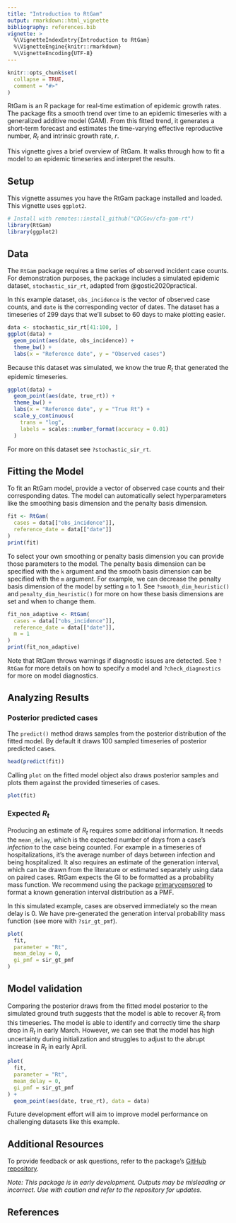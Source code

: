 ```yaml
---
title: "Introduction to RtGam"
output: rmarkdown::html_vignette
bibliography: references.bib
vignette: >
  %\VignetteIndexEntry{Introduction to RtGam}
  %\VignetteEngine{knitr::rmarkdown}
  %\VignetteEncoding{UTF-8}
---
```


```r
knitr::opts_chunk$set(
  collapse = TRUE,
  comment = "#>"
)
```

RtGam is an R package for real-time estimation of epidemic growth rates.
The package fits a smooth trend over time to an epidemic timeseries with a generalized additive model (GAM).
From this fitted trend, it generates a short-term forecast and estimates the time-varying effective reproductive number, $R_t$ and intrinsic growth rate, $r$.

This vignette gives a brief overview of RtGam.
It walks through how to fit a model to an epidemic timeseries and interpret the results.

## Setup

This vignette assumes you have the RtGam package installed and loaded.
This vignette uses `ggplot2`.

```r
# Install with remotes::install_github("CDCGov/cfa-gam-rt")
library(RtGam)
library(ggplot2)
```

## Data

The `RtGam` package requires a time series of observed incident case counts.
For demonstration purposes, the package includes a simulated epidemic dataset, `stochastic_sir_rt`, adapted from @gostic2020practical.

In this example dataset, `obs_incidence` is the vector of observed case counts, and `date` is the corresponding vector of dates.
The dataset has a timeseries of 299 days that we'll subset to 60 days to make plotting easier.


```r
data <- stochastic_sir_rt[41:100, ]
ggplot(data) +
  geom_point(aes(date, obs_incidence)) +
  theme_bw() +
  labs(x = "Reference date", y = "Observed cases")
```

Because this dataset was simulated, we know the true $R_t$ that generated the epidemic timeseries.
```r
ggplot(data) +
  geom_point(aes(date, true_rt)) +
  theme_bw() +
  labs(x = "Reference date", y = "True Rt") +
  scale_y_continuous(
    trans = "log",
    labels = scales::number_format(accuracy = 0.01)
  )
```

For more on this dataset see `?stochastic_sir_rt`.

## Fitting the Model

To fit an RtGam model, provide a vector of observed case counts and their corresponding dates.
The model can automatically select hyperparameters like the smoothing basis dimension and the penalty basis dimension.

```r
fit <- RtGam(
  cases = data[["obs_incidence"]],
  reference_date = data[["date"]]
)
print(fit)
```

To select your own smoothing or penalty basis dimension you can provide those parameters to the model.
The penalty basis dimension can be specified with the `k` argument and the smooth basis dimension can be specified with the `m` argument.
For example, we can decrease the penalty basis dimension of the model by setting `m` to 1.
See `?smooth_dim_heuristic()` and `penalty_dim_heuristic()` for more on how these basis dimensions are set and when to change them.

```r
fit_non_adaptive <- RtGam(
  cases = data[["obs_incidence"]],
  reference_date = data[["date"]],
  m = 1
)
print(fit_non_adaptive)
```

Note that RtGam throws warnings if diagnostic issues are detected.
See `?RtGam` for more details on how to specify a model and `?check_diagnostics` for more on model diagnostics.

## Analyzing Results

### Posterior predicted cases

The `predict()` method draws samples from the posterior distribution of the fitted model.
By default it draws 100 sampled timeseries of posterior predicted cases.

```r
head(predict(fit))
```

Calling `plot` on the fitted model object also draws posterior samples and plots them against the provided timeseries of cases.

```r
plot(fit)
```

### Expected $R_t$

Producing an estimate of $R_t$ requires some additional information.
It needs the `mean_delay`, which is the expected number of days from a case's _infection_ to the case being counted.
For example in a timeseries of hospitalizations, it's the average number of days between infection and being hospitalized.
It also requires an estimate of the generation interval, which can be drawn from the literature or estimated separately using data on paired cases.
RtGam expects the GI to be formatted as a probability mass function.
We recommend using the package [primarycensored](https://primarycensored.epinowcast.org) to format a known generation interval distribution as a PMF.

In this simulated example, cases are observed immediately so the mean delay is 0.
We have pre-generated the generation interval probability mass function (see more with `?sir_gt_pmf`).

```r
plot(
  fit,
  parameter = "Rt",
  mean_delay = 0,
  gi_pmf = sir_gt_pmf
)
```

## Model validation

Comparing the posterior draws from the fitted model posterior to the simulated ground truth suggests that the model is able to recover $R_t$ from this timeseries.
The model is able to identify and correctly time the sharp drop in $R_t$ in early March.
However, we can see that the model has high uncertainty during initialization and struggles to adjust to the abrupt increase in $R_t$ in early April.

```r
plot(
  fit,
  parameter = "Rt",
  mean_delay = 0,
  gi_pmf = sir_gt_pmf
) +
  geom_point(aes(date, true_rt), data = data)
```

Future development effort will aim to improve model performance on challenging datasets like this example.

## Additional Resources

To provide feedback or ask questions, refer to the package's [GitHub repository](https://github.com/CDCgov/cfa-gam-rt).

*Note: This package is in early development.
Outputs may be misleading or incorrect. Use with caution and refer to the repository for updates.*

## References
